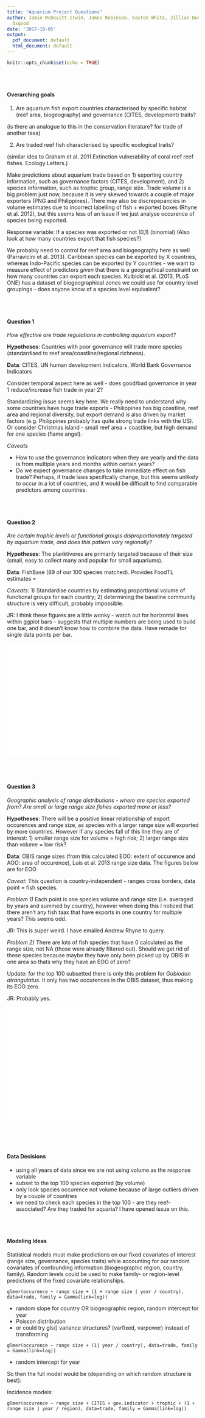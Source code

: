 ```yaml
---
title: "Aquarium Project Questions"
author: Jamie McDevitt-Irwin, James Robinson, Easton White, Jillian Dunic, Geoffrey
  Osgood
date: '2017-10-05'
output:
  pdf_document: default
  html_document: default
---
```


```r
knitr::opts_chunk$set(echo = TRUE)
```
<br><br>

#### Overarching goals

1) Are aquarium fish export countries characterised by specific habitat (reef area, biogeography) and governance (CITES, development) traits?

(is there an analogue to this in the conservation literature? for trade of another taxa)

2) Are traded reef fish characterised by specific ecological traits? 

(similar idea to Graham et al. 2011 Extinction vulnerability of coral reef reef fishes. Ecology Letters.)

Make predictions about aquarium trade based on 1) exporting country information, such as governance factors (CITES, development), and 2) species information, such as trophic group, range size. Trade volume is a big problem just now, because it is very skewed towards a couple of major exporters (PNG and Philippines). There may also be discrepepancies in volume estimates due to incorrect labelling of fish + exported boxes (Rhyne et al. 2012), but this seems less of an issue if we just analyse occurence of species being exported.

Response variable: If a species was exported or not (0,1) (binomial) (Also look at how many countries export that fish species?)

We probably need to control for reef area and biogeography here as well (Parravicini et al. 2013). Caribbean species can be exported by X countries, whereas Indo-Pacific species can be exported by Y countries - we want to measure effect of predictors *given* that there is a geographical constraint on how many countries can export each species. Kulbicki et al. (2013, PLoS ONE) has a dataset of biogeographical zones we could use for country level groupings - does anyone know of a species level equivalent?

<br><br>


#### Question 1
*How effective are trade regulations in controlling aquarium export?*  

**Hypotheses**: Countries with poor governance will trade more species (standardised to reef area/coastline/regional richness). 

**Data**: CITES, UN human development indicators, World Bank Governance Indicators

Consider temporal aspect here as well - does good/bad governance in year 1 reduce/increase fish trade in year 2?

Standardizing issue seems key here. We really need to understand why some countries have huge trade exports - Philippines has big coastline, reef area and regional diversity, but export demand is also driven by market factors (e.g. Philippines probably has quite strong trade links with the US). Or consider Christmas island - small reef area + coastline, but high demand for one species (flame angel).

*Caveats* 

* How to use the governance indicators when they are yearly and the data is from multiple years and months within certain years? 
* Do we expect governance changes to take immediate effect on fish trade? Perhaps, if trade laws specifically change, but this seems unlikely to occur in a lot of countries, and it would be difficult to find comparable predictors among countries.

<br><br>
  
    
\pagebreak  

#### Question 2

*Are certain trophic levels or functional groups disproportionately targeted by aquarium trade, and does this pattern vary regionally? * 

**Hypotheses**: The planktivores are primarily targeted because of their size (small, easy to collect many and popular for small aquariums). 

**Data**: FishBase (89 of our 100 species matched). Provides FoodTL estimates = 

*Caveats*: 1) Standardise countries by estimating proportional volume of functional groups for each country; 2) determining the baseline community structure is very difficult, probably impossible.  

JR: I think these figures are a little wonky - watch out for horizontal lines within ggplot bars - suggests that multiple numbers are being used to build one bar, and it doesn't know how to combine the data. Have remade for single data points per bar.

![](/Users/jamiemcdevitt-irwin/Documents/Git_Repos/open-science-project/figures/trophic_by_trade_volume_2008_09_11.pdf) 
![](/Users/jamiemcdevitt-irwin/Documents/Git_Repos/open-science-project/figures/trophic_by_trade_volume_country_2008_09_11.pdf)

<br><br>
\pagebreak   

#### Question 3

*Geographic analysis of range distributions - where are species exported from? Are small or large range size fishes exported more or less?*

**Hypotheses**: There will be a positive linear relationship of export occurences and range size, as species with a larger range size will exported by more countries. However if any species fall of this line they are of interest: 1) smaller range size for volume = high risk; 2) larger range size than volume = low risk?

**Data**: OBIS range sizes (from this calculated EOO: extent of occurence and AOO: area of occurence), Luis et al. 2013 range size data. The figures below are for EOO

*Caveat:* This question is country-independent - ranges cross borders, data point = fish species.  

*Problem 1)* Each point is one species volume and range size (i.e. averaged by  years and summed by country), however when doing this I noticed that there aren't any fish taax that have exports in one country for multiple years? This seems odd.  

JR: This is super weird. I have emailed Andrew Rhyne to query.

*Problem 2)* There are lots of fish species that have 0 calculated as the range size, not NA (those were already filtered out). Should we get rid of these species because maybe they have only been picked up by OBIS in one area so thats why they have an EOO of zero?   

Update: for the top 100 subsetted there is only this problem for *Gobiodon atrangulatus*. It only has two occurences in the OBIS dataset, thus making its EOO zero.  

JR: Probably yes.

![](/Users/jamiemcdevitt-irwin/Documents/Git_Repos/open-science-project/figures/eoo_trade_volume_2008_09_11.pdf)  
![](/Users/jamiemcdevitt-irwin/Documents/Git_Repos/open-science-project/figures/EOO_trade.trophic_volume_2008_09_11.pdf)

<br><br>  
\pagebreak   

#### Data Decisions  

* using all years of data since we are not using volume as the response variable  
* subset to the top 100 species exported (by volume)  
* only look species occurence not volume because of large outliers driven by a couple of countries  
* we need to check each species in the top 100 - are they reef-associated? Are they traded for aquaria? I have opened issue on this.

<br><br>  

#### Modeling Ideas  

Statistical models must make predictions on our fixed covariates of interest (range size, governance, species traits) while accounting for our random covariates of confounding information (biogeographic region, country, family). Random levels could be used to make family- or region-level predictions of the fixed covariate relationships.
```
glmer(occurence ~ range size + (1 + range size | year / country), data=trade, family = Gamma(link=log))  
```
* random slope for country OR biogeographic region, random intercept for year  
* Poisson distribution
* or could try gls() variance structures? (varfixed, varpower) instead of transforming  

```
glmer(occurence ~ range size + (1| year / country), data=trade, family = Gamma(link=log))  
``` 
* random intercept for year  

So then the full model would be (depending on which random structure is best):  

Incidence models:
```
glmer(occurence ~ range size + CITES + gov.indicator + trophic + (1 + range size | year / region), data=trade, family = Gamma(link=log))  
```
